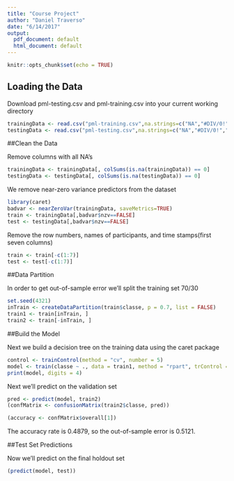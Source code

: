 ```yaml
---
title: "Course Project"
author: "Daniel Traverso"
date: "6/14/2017"
output:
  pdf_document: default
  html_document: default
---
```


```r
knitr::opts_chunk$set(echo = TRUE)
```

## Loading the Data

Download pml-testing.csv and pml-training.csv into your current working directory

```r
trainingData <- read.csv("pml-training.csv",na.strings=c("NA","#DIV/0!",""), header=TRUE)
testingData <- read.csv("pml-testing.csv",na.strings=c("NA","#DIV/0!",""), header=TRUE)
```

##Clean the Data

Remove columns with all NA's
```r
trainingData <- trainingData[, colSums(is.na(trainingData)) == 0]
testingData <- testingData[, colSums(is.na(testingData)) == 0]
```

We remove near-zero variance predictors from the dataset

```r
library(caret)
badvar <- nearZeroVar(trainingData, saveMetrics=TRUE)
train <- trainingData[,badvar$nzv==FALSE]
test <- testingData[,badvar$nzv==FALSE]
```

Remove the row numbers, names of participants, and time stamps(first seven columns)

```r
train <- train[-c(1:7)]
test <- test[-c(1:7)]
```

##Data Partition

In order to get out-of-sample error we'll split the training set 70/30

```r
set.seed(4321) 
inTrain <- createDataPartition(train$classe, p = 0.7, list = FALSE)
train1 <- train[inTrain, ]
train2 <- train[-inTrain, ]
```

##Build the Model

Next we build a decision tree on the training data using the caret package

```r
control <- trainControl(method = "cv", number = 5)
model <- train(classe ~ ., data = train1, method = "rpart", trControl = control)
print(model, digits = 4)
```

Next we'll predict on the validation set

``` r
pred <- predict(model, train2)
(confMatrix <- confusionMatrix(train2$classe, pred))
```

``` r
(accuracy <- confMatrix$overall[1])
```

The accuracy rate is 0.4879, so the out-of-sample error is 0.5121.

##Test Set Predictions

Now we'll predict on the final holdout set

``` r
(predict(model, test))
```